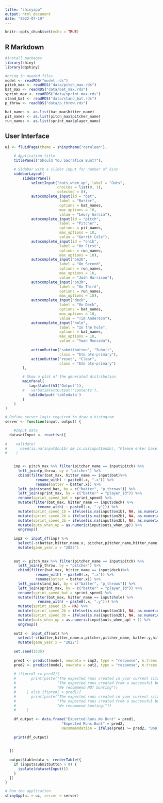 ```yaml
---
title: "shinyapp"
output: html_document
date: "2022-07-19"
---
```


```r
knitr::opts_chunk$set(echo = TRUE)
```

## R Markdown

```r
#install packages
library(shiny)
library(dqshiny)
```

```r
#bring in needed files
model <- readRDS("model.rds")
pitch_max <- readRDS("data/pitch_max.rds")
bat_max <- readRDS("data/bat_max.rds")
sprint_max <- readRDS("data/sprint_max.rds")
stand_bat <- readRDS("data/stand_bat.rds")
p_throw <- readRDS("data/p_throw.rds")

bat_names <- as.list(bat_max$hitter_name)
pit_names <- as.list(pitch_max$pitcher_name)
run_names <- as.list(sprint_max$player_name)

```


## User Interface

```r
ui <- fluidPage(theme = shinytheme("cerulean"),

    # Application title
    titlePanel("Should You Sacrafice Bunt?"),

    # Sidebar with a slider input for number of bins 
    sidebarLayout(
        sidebarPanel(
            selectInput("outs_when_up", label = "Outs",
                        choices = list(0, 1),
                        selected = 0),
            autocomplete_input(id = "bat",
                         label = "Batter",
                         options = bat_names,
                         max_options = 10,
                         value = "Leury Garcia"),
            autocomplete_input(id = "pitch",
                         label = "Pitcher",
                         options = pit_names,
                         max_options = 10,
                         value = "Gerrit Cole"),
            autocomplete_input(id = "on1b",
                         label = "On First",
                         options = run_names,
                         max_options = 10),
            autocomplete_input("on2b",
                         label = "On Second",
                         options = run_names,
                         max_options = 10,
                         value = "Josh Harrison"),
            autocomplete_input("on3b",
                         label = "On Third",
                         options = run_names,
                         max_options = 10),
            autocomplete_input("deck",
                         label = "On Deck",
                         options = bat_names,
                         max_options = 10,
                         value = "Tim Anderson"),
            autocomplete_input("hole",
                         label = "In the hole",
                         options = bat_names,
                         max_options = 10,
                         value = "Yoan Moncada"),
            
            actionButton("submitbutton", "Submit", 
                         class = "btn btn-primary"),
            actionButton("reset", "Clear", 
                         class = "btn btn-primary")
        ),

        # Show a plot of the generated distribution
        mainPanel(
           tags$label(h3('Output')),
        #   verbatimTextOutput('contents'),
           tableOutput('tabledata')
        )
    )
)

# Define server logic required to draw a histogram
server <- function(input, output) {

    #Input data
  datasetInput <- reactive({
    
#    validate(
#      need(is.na(input$on1b) && is.na(input$on2b), "Please enter base runner.")
#    )
    

    inp <- pitch_max %>% filter(pitcher_name == input$pitch) %>%
      left_join(p_throw, by = "pitcher") %>%
      cbind(filter(bat_max, hitter_name == input$bat)%>%
              rename_with( ~ paste0(.x, ".x")) %>%
              rename(batter = batter.x)) %>%
      left_join(stand_bat, by = c("batter", "p_throws")) %>%
      left_join(sprint_max, by = c("batter" = "player_id")) %>%
      rename(sprint_speed_bat = sprint_speed) %>%
      mutate(filter(bat_max, hitter_name == input$deck) %>%
               rename_with( ~ paste0(.x, ".y"))) %>%
      mutate(sprint_speed_1b = ifelse(is.na(input$on1b), NA, as.numeric(filter(sprint_max, player_name == input$on1b)[2]))) %>%
      mutate(sprint_speed_2b = ifelse(is.na(input$on2b), NA, as.numeric(filter(sprint_max, player_name == input$on2b)[2]))) %>%
      mutate(sprint_speed_3b = ifelse(is.na(input$on3b), NA, as.numeric(filter(sprint_max, player_name == input$on3b)[2]))) %>%
      mutate(outs_when_up = as.numeric(input$outs_when_up)) %>%
      ungroup()
    
    inp2 <- input_df(inp) %>%
      select(-c(batter,hitter_name.x, pitcher,pitcher_name,hitter_name.y, batter.y, stand, p_throws)) %>%
      mutate(game_year.x = "2022") 
    
    
    out <- pitch_max %>% filter(pitcher_name == input$pitch) %>%
      left_join(p_throw, by = "pitcher") %>%
      cbind(filter(bat_max, hitter_name == input$deck)%>%
              rename_with( ~ paste0(.x, ".x")) %>%
              rename(batter = batter.x)) %>%
      left_join(stand_bat, by = c("batter", "p_throws")) %>%
      left_join(sprint_max, by = c("batter" = "player_id")) %>%
      rename(sprint_speed_bat = sprint_speed) %>%
      mutate(filter(bat_max, hitter_name == input$hole) %>%
               rename_with( ~ paste0(.x, ".y"))) %>%
      mutate(sprint_speed_1b = NA) %>%
      mutate(sprint_speed_2b = ifelse(is.na(input$on1b), NA, as.numeric(filter(sprint_max, player_name == input$on1b)[2]))) %>%
      mutate(sprint_speed_3b = ifelse(is.na(input$on2b), NA, as.numeric(filter(sprint_max, player_name == input$on2b)[2]))) %>%
      mutate(outs_when_up = as.numeric(input$outs_when_up) + 1) %>%
      ungroup()
    
    out2 <- input_df(out) %>%
      select(-c(batter,hitter_name.x,pitcher,pitcher_name, batter.y,hitter_name.y, stand, p_throws)) %>%
      mutate(game_year.x = "2022")
    
    set.seed(3535)
    
    pred1 <- predict(model, newdata = inp2, type = "response", n.trees = 500)
    pred2 <- predict(model, newdata = out2, type = "response", n.trees = 500)
    
    # if(pred1 >= pred2){
    #       print(paste("The expected runs created in your current sitation is", round(pred1,4),
    #                   "The expected runs created from a successful bunt is", round(pred2,4),
    #                   "We recommend NOT bunting"))
    #     } else if(pred2 > pred1){
    #       print(paste("The expected runs created in your current sitation is", pred1, "..",
    #                   "The expected runs created from a successful bunt is", pred2, ".",
    #                   "We recommend bunting."))
    #     }
    
    df_output <- data.frame("Expected.Runs.No Bunt" = pred1,
                          "Expected Runs.Bunt" = pred2,
                          Recommendation = ifelse(pred1 >= pred2, "Don't Bunt", "Bunt"))
    
    print(df_output)
    
    
  })
  
  output$tabledata <- renderTable({
    if (input$submitbutton > 0) {
      isolate(datasetInput())
    }
  })
}

# Run the application 
shinyApp(ui = ui, server = server)
```




